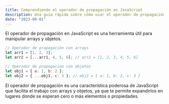 ```yaml
---
title: Comprendiendo el operador de propagación en JavaScript
description: Una guía rápida sobre cómo usar el operador de propagación en JavaScript para manipular arrays y objetos.
date: "2023-09-01"
---
```


El operador de propagación en JavaScript es una herramienta útil para manipular arrays y objetos. 

```javascript
// Operador de propagación con arrays
let arr1 = [1, 2, 3];
let arr2 = [...arr1, 4, 5, 6]; // arr2 = [1, 2, 3, 4, 5, 6]

// Operador de propagación con objetos
let obj1 = { a: 1, b: 2 };
let obj2 = { ...obj1, c: 3 }; // obj2 = { a: 1, b: 2, c: 3 }
```

El operador de propagación es una característica poderosa de JavaScript que facilita el trabajo con arrays y objetos, ya que te permite expandirlos en lugares donde se esperan cero o más elementos o propiedades.